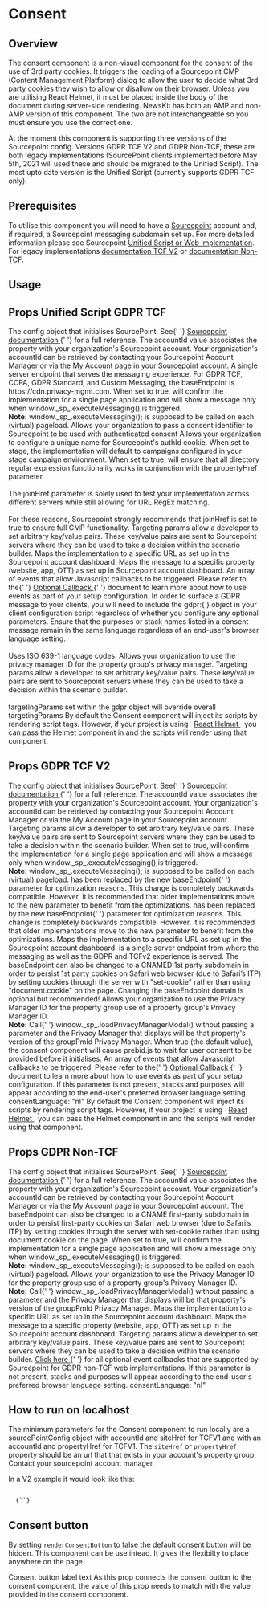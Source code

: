 
# Consent

## Overview

The consent component is a non-visual component for the consent of the use of 3rd party cookies. It triggers the loading of a Sourcepoint CMP (Content Management Platform) dialog to allow the user to decide what 3rd party cookies they wish to allow or disallow on their browser.
Unless you are utilising React Helmet, it must be placed inside the body of the document during server-side rendering. NewsKit has both an AMP and non-AMP version of this component. The two are not interchangeable so you must ensure you use the correct one.

At the moment this component is supporting three versions of the Sourcepoint config. Versions GDPR TCF V2 and GDPR Non-TCF, these are both legacy implementations (SourcePoint clients implemented before May 5th, 2021 will used these and should be migrated to the Unified Script). 
The most upto date version is the Unified Script (currently supports GDPR TCF only).

## Prerequisites

To utilise this component you will need to have a [Sourcepoint](https://www.sourcepoint.com) account and, if required, a Sourcepoint messaging subdomain set up. For more detailed information
please see Sourcepoint [Unified Script or Web Implementation](https://docs.sourcepoint.com/hc/en-us/articles/4405412395667-CMP-web-implementation). For legacy implementations [documentation TCF V2](https://documentation.sourcepoint.com/web-implementation/web-implementation/sourcepoint-gdpr-and-tcf-v2-support/) or
[documentation Non-TCF](https://documentation.sourcepoint.com/web-implementation/web-implementation/gdpr-non-tcf-web-implementation).

## Usage

<CodeFromFile path="examples/consent.tsx" />

## Props Unified Script GDPR TCF

<LegacyBlock marginTop="sizing040">
  <Prop name="sourcePointConfigUnifiedTCF" required>
    The config object that initialises SourcePoint. See{' '}
    <a href="https://docs.sourcepoint.com/hc/en-us/articles/4405412419731">
      Sourcepoint documentation
    </a>{' '}
    for a full reference.
    <Prop name="accountId" type="number" required>
      The accountId value associates the property with your organization's
      Sourcepoint account. Your organization's accountId can be retrieved by
      contacting your Sourcepoint Account Manager or via the My Account page in
      your Sourcepoint account.
    </Prop>
    <Prop name="baseEndpoint" type="string">
      A single server endpoint that serves the messaging experience.
      For GDPR TCF, CCPA, GDPR Standard, and Custom Messaging, the baseEndpoint is https://cdn.privacy-mgmt.com.
    </Prop>
    <Prop name="isSPA" type="boolean">
      When set to true, will confirm the implementation for a single page
      application and will show a message only when
      window._sp_.executeMessaging();is triggered.
      <br />
      <b>Note:</b> <InlineCode>window._sp_.executeMessaging();</InlineCode> is
      supposed to be called on each (virtual) pageload.
    </Prop>
    <Prop name="authId" type="number">
      Allows your organization to pass a consent identifier to Sourcepoint to be used with authenticated consent
    </Prop>
    <Prop name="authCookie" type="string">
      Allows your organization to configure a unique name for Sourcepoint's authId cookie.
    </Prop>
    <Prop name="campaignEnv" type="string">
      When set to stage, the implementation will default to campaigns configured in your stage campaign environment.
    </Prop>
    <Prop name="joinHref" type="boolean">
      When set to true, will ensure that all directory regular expression functionality works in conjunction with the propertyHref parameter.
      <br/>
      <br/>
      The joinHref parameter is solely used to test your implementation across different servers while still allowing for URL RegEx matching.
      <br/>
      <br/>
      For these reasons, Sourcepoint strongly recommends that joinHref is set to true to ensure full CMP functionality.
    </Prop>
    <Prop name="targetingParams" type="object">
      Targeting params allow a developer to set arbitrary key/value pairs. These
      key/value pairs are sent to Sourcepoint servers where they can be used to
      take a decision within the scenario builder.
    </Prop>
    <Prop name="propertyHref" type="string" default="false">
      Maps the implementation to a specific URL as set up in the Sourcepoint account dashboard.
    </Prop>
    <Prop name="propertyId" type="number">
      Maps the message to a specific property (website, app, OTT) as set up in Sourcepoint account dashboard.
    </Prop>
    <Prop name="events" type="object">
      An array of events that allow Javascript callbacks to be triggered. Please
      refer to the{' '}
      <a href="https://documentation.sourcepoint.com/web-implementation/web-implementation/sourcepoint-gdpr-and-tcf-v2-support/optional-callbacks-tcfv2">
        Optional Callback
      </a>{' '}
      document to learn more about how to use events as part of your setup
      configuration.
    </Prop>
    <Prop name="gdpr" type="object">
      In order to surface a GDPR message to your clients, you will need to include the gdpr:{ } object in your client configuration script regardless of whether you configure any optional parameters.
      <Prop name="consentLanguage" type="string">
        Ensure that the purposes or stack names listed in a consent message remain in the same language regardless of an end-user's browser language setting.
        <br/>
        <br/>
        Uses ISO 639-1 language codes.
      </Prop>
      <Prop name="groupPmId" type="number">
        Allows your organization to use the privacy manager ID for the property group's privacy manager.
      </Prop>
      <Prop name="targetingParams" type="object">
        Targeting params allow a developer to set arbitrary key/value pairs. These
        key/value pairs are sent to Sourcepoint servers where they can be used to
        take a decision within the scenario builder.
        <br/>
        <br/>
        targetingParams set within the gdpr object will override overall targetingParams
      </Prop>
    </Prop>
  </Prop>
  <Prop name="reactHelmet" type="react-helmet Helmet Component">
    By default the Consent component will inject its scripts by rendering
    script tags. However, if your project is using &nbsp;
    <a href="https://www.npmjs.com/package/react-helmet" target="_blank">
      React Helmet
    </a>
    &nbsp; you can pass the Helmet component in and the scripts will render
    using that component.
  </Prop>
</LegacyBlock>

## Props GDPR TCF V2

<LegacyBlock marginTop="sizing040">
  <Prop name="sourcePointConfigTCFV2" required>
    The config object that initialises SourcePoint. See{' '}
    <a href="https://documentation.sourcepoint.com/web-implementation/web-implementation/sourcepoint-gdpr-and-tcf-v2-support/gdpr-and-tcf-v2-setup-and-configuration_v1.1.3">
      Sourcepoint documentation
    </a>{' '}
    for a full reference.
    <Prop name="accountId" type="number" required>
      The accountId value associates the property with your organization's
      Sourcepoint account. Your organization's accountId can be retrieved by
      contacting your Sourcepoint Account Manager or via the My Account page in
      your Sourcepoint account.
    </Prop>
    <Prop name="targetingParams" type="object">
      Targeting params allow a developer to set arbitrary key/value pairs. These
      key/value pairs are sent to Sourcepoint servers where they can be used to
      take a decision within the scenario builder.
    </Prop>
    <Prop name="isSPA" type="boolean">
      When set to true, will confirm the implementation for a single page
      application and will show a message only when
      window._sp_.executeMessaging();is triggered.
      <br />
      <b>Note:</b> <InlineCode>window._sp_.executeMessaging();</InlineCode> is
      supposed to be called on each (virtual) pageload.
    </Prop>
    <Prop name="mmsDomain" type="string">
      has been replaced by the new <InlineCode>baseEndpoint</InlineCode>{' '}
      parameter for optimization reasons. This change is completely backwards
      compatible. However, it is recommended that older implementations move to
      the new parameter to benefit from the optimizations.
    </Prop>
    <Prop name="wrapperAPIOrigin" type="string">
      has been replaced by the new <InlineCode>baseEndpoint</InlineCode>{' '}
      parameter for optimization reasons. This change is completely backwards
      compatible. However, it is recommended that older implementations move to
      the new parameter to benefit from the optimizations.
    </Prop>
    <Prop name="propertyHref" type="boolean">
      Maps the implementation to a specific URL as set up in the Sourcepoint
      account dashboard.
    </Prop>
    <Prop name="baseEndpoint" type="string">
      is a single server endpoint from where the messaging as well as the GDPR
      and TCFv2 experience is served. The baseEndpoint can also be changed to a
      CNAMED 1st party subdomain in order to persist 1st party cookies on Safari
      web browser (due to Safari’s ITP) by setting cookies through the server
      with "set-cookie" rather than using "document.cookie" on the page.
      Changing the baseEndpoint domain is optional but recommended!
    </Prop>
    <Prop name="groupPmId" type="number">
      Allows your organization to use the Privacy Manager ID for the property
      group use of a property group's Privacy Manager ID.
      <br />
      <b>Note:</b> Call{' '}
      <InlineCode>window._sp_.loadPrivacyManagerModal()</InlineCode> without
      passing a parameter and the Privacy Manager that displays will be that
      property's version of the groupPmId Privacy Manager.
    </Prop>
    <Prop name="waitForConsent" type="boolean" default="false">
      When true (the default value), the consent component will cause prebid.js
      to wait for user consent to be provided before it initialises.
    </Prop>
    <Prop name="events" type="object">
      An array of events that allow Javascript callbacks to be triggered. Please
      refer to the{' '}
      <a href="https://documentation.sourcepoint.com/web-implementation/web-implementation/sourcepoint-gdpr-and-tcf-v2-support/optional-callbacks-tcfv2">
        Optional Callback
      </a>{' '}
      document to learn more about how to use events as part of your setup
      configuration.
    </Prop>
    <Prop name="consentLanguage" type="string">
      If this parameter is not present, stacks and purposes will appear
      according to the end-user's preferred browser language setting.
      <InlineCode>consentLanguage: "nl"</InlineCode>
    </Prop>
  </Prop>
  <Prop name="reactHelmet" type="react-helmet Helmet Component">
    By default the Consent component will inject its scripts by rendering
    script tags. However, if your project is using &nbsp;
    <a href="https://www.npmjs.com/package/react-helmet" target="_blank">
      React Helmet
    </a>
    &nbsp; you can pass the Helmet component in and the scripts will render
    using that component.
  </Prop>
</LegacyBlock>

## Props GDPR Non-TCF

<LegacyBlock marginTop="sizing040">
  <Prop name="SourcePointConfigNonTCFV1" required>
    The config object that initialises SourcePoint. See{' '}
    <a href="https://documentation.sourcepoint.com/web-implementation/web-implementation/sourcepoint-gdpr-and-tcf-v2-support/gdpr-and-tcf-v2-setup-and-configuration_v1.1.3">
      Sourcepoint documentation
    </a>{' '}
    for a full reference.
    <Prop name="accountId" type="number" required>
      The accountId value associates the property with your organization's
      Sourcepoint account. Your organization's accountId can be retrieved by
      contacting your Sourcepoint Account Manager or via the My Account page in
      your Sourcepoint account.
    </Prop>
    <Prop name="baseEndpoint" type="string">
      The baseEndpoint can also be changed to a CNAME first-party subdomain in
      order to persist first-party cookies on Safari web browser (due to
      Safari’s ITP) by setting cookies through the server with set-cookie rather
      than using document.cookie on the page.
    </Prop>
    <Prop name="isSPA" type="boolean">
      When set to true, will confirm the implementation for a single page
      application and will show a message only when
      window._sp_.executeMessaging();is triggered.
      <br />
      <b>Note:</b> <InlineCode>window._sp_.executeMessaging();</InlineCode> is
      supposed to be called on each (virtual) pageload.
    </Prop>
    <Prop name="groupPmId" type="number">
      Allows your organization to use the Privacy Manager ID for the property
      group use of a property group's Privacy Manager ID.
      <br />
      <b>Note:</b> Call{' '}
      <InlineCode>window._sp_.loadPrivacyManagerModal()</InlineCode> without
      passing a parameter and the Privacy Manager that displays will be that
      property's version of the groupPmId Privacy Manager.
    </Prop>
    <Prop name="propertyHref" type="string">
      Maps the implementation to a specific URL as set up in the Sourcepoint
      account dashboard.
    </Prop>
    <Prop name="propertyId" type="string">
      Maps the message to a specific property (website, app, OTT) as set up in
      the Sourcepoint account dashboard.
    </Prop>
    <Prop name="targetingParams" type="object">
      Targeting params allow a developer to set arbitrary key/value pairs. These
      key/value pairs are sent to Sourcepoint servers where they can be used to
      take a decision within the scenario builder.
    </Prop>
    <Prop name="events" type="object">
      <a
        href="https://documentation.sourcepoint.com/web-implementation/web-implementation/gdpr-non-tcf-web-implementation/optional-event-callbacks-for-gdpr-non-tcf-web-implementation"
        target="_blank"
      >
        Click here
      </a>{' '}
      for all optional event callbacks that are supported by Sourcepoint for
      GDPR non-TCF web implementations.
    </Prop>
    <Prop name="consentLanguage" type="string">
      If this parameter is not present, stacks and purposes will appear
      according to the end-user's preferred browser language setting.
      <InlineCode>consentLanguage: "nl"</InlineCode>
    </Prop>
  </Prop>
</LegacyBlock>

## How to run on localhost

The minimum parameters for the Consent component to run locally are a sourcePointConfig object with accountId and siteHref for TCFV1 and with an accountId and propertyHref for TCFV1.
The `siteHref` or `propertyHref` property should be an url that that exists in your account's property group. Contact your sourcepoint account manager.

In a V2 example it would look like this:

<Code>
  {`<Consent
    sourcePointConfigTCFV2={{
      accountId: accountId,
      propertyHref: 'http://newskit.co.uk/'
    }}
  />`}
</Code>

## Consent button

By setting `renderConsentButton` to false the default consent button will be hidden. This component can be use intead. It gives the flexibilty to place anywhere on the page.

<LegacyBlock marginTop="sizing040">
  <Prop name="settingsButtonText" type="string" default="Privacy Settings">
    Consent button label text
  </Prop>
  <Prop name="postPromptUI" type="string" default="privacy-settings-prompt">
    As this prop connects the consent button to the consent component, the value
    of this prop needs to match with the value provided in the consent
    component.
  </Prop>
</LegacyBlock>
